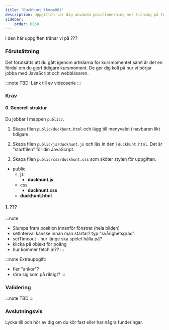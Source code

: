 ```yaml
---
title: "Duckhunt (kmom06)" 
description: Uppgiften lär dig använda positionerning mer träning på fetch och events.
sidebar:
    order: 0060
---
```



I den här uppgiften tränar vi på ???


### Förutsättning

Det förutsätts att du gått igenom artiklarna för kursmomentet samt är det en fördel om du gjort tidigare kursmoment. De ger dig koll på hur vi börjar jobba med JavaScript och webbläsaren.

:::note
TBD: Länk till ev videoserie
:::



### Krav


#### 0. Generell struktur

Du jobbar i mappen `public/`. 

1. Skapa filen `public/duckhunt.html` och lägg till menyvalet i navbaren likt tidigare.

2. Skapa filen `public/js/duckhunt.js` och läs in den i `duckhunt.html`. Det är "startfilen" för din JavaScript.

3. Skapa filen `public/css/duckhunt.css` som sköter stylen för uppgiften.

<FileTree>

- public
  - js
    - **duckhunt.js**
  - css
    - **duckhunt.css**
  - **duckhunt.html**

</FileTree>

#### 1. ???

:::note
* Slumpa fram position innanför fönstret (hela bilden)
* setInterval kanske innan man startar? typ "svårighetsgrad".
* setTimeout - hur länge ska spelet hålla på?
* klicka på objekt för poäng
* hur kommer fetch in??
:::

:::note
Extrauppgift:
* fler "ankor"?
* röra sig som på riktigt?
:::



### Validering

:::note
TBD
:::


### Avslutningsvis

Lycka till och hör av dig om du kör fast eller har några funderingar.





